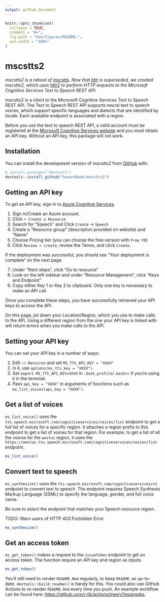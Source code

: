 ```yaml
---
output: github_document
---
```


<!-- README.md is generated from README.Rmd. Please edit that file -->

```r
knitr::opts_chunk$set(
  collapse = TRUE,
  comment = "#>",
  fig.path = "man/figures/README-",
  out.width = "100%"
)
```

# mscstts2

<!-- badges: start -->
<!-- badges: end -->

*mscstts2 is a reboot of [mscstts](https://github.com/muschellij2/mscstts). Now that [httr](https://httr.r-lib.org/#status) is superseded, we created mscstts2, which uses [httr2](https://httr2.r-lib.org/) to perform HTTP requests to the Microsoft Cognitive Services Text to Speech REST API.*

mscstts2 is a client to the Microsoft Cognitive Services Text to Speech REST API. The Text to Speech REST API supports neural text to speech voices, which support specific languages and dialects that are identified by locale. Each available endpoint is associated with a region.

Before you use the text to speech REST API, a valid account must be registered at the [Microsoft Cognitive Services website](https://azure.microsoft.com/en-us/free/cognitive-services/) and you must obtain an API key. Without an API key, this package will not work. 

## Installation

You can install the development version of mscstts2 from [GitHub](https://github.com/) with:

``` r
# install.packages("devtools")
devtools::install_github("howardbaek/mscstts2")
```

## Getting an API key

To get an API key, sign in to [Azure Cognitive Services](https://azure.microsoft.com/en-us/free/cognitive-services/). 

1. Sign in/Create an Azure account.
2. Click `+ Create a Resource`
3. Search for "Speech" and Click `Create` -> `Speech`
4. Create a "Resource group" (description provided on website) and "Name"
5. Choose Pricing tier (you can choose the free version with `Free F0`)
6. Click `Review + create`, review the Terms, and click `Create`.  

If the deployment was successful, you should see "Your deployment is complete" on the next page.

7. Under "Next steps", click "Go to resource"
8. Look on the left sidebar and under "Resource Management", click "Keys and Endpoint"
9. Copy either Key 1 or Key 2 to clipboard. Only one key is necessary to make an API call.

Once you complete these steps, you have successfully retrieved your API keys to access the API. 

On this page, jot down your Location/Region, which you use to make calls to the API. Using a different region from the one your API key is linked with will return errors when you make calls to the API.


## Setting your API key

You can set your API key in a number of ways:

1. Edit `~/.Renviron` and set `MS_TTS_API_KEY = "XXXX"`
2. In `R`, use `options(ms_tts_key = "XXXX")`.
3. Set `export MS_TTS_API_KEY=XXXX` in `.bash_profile`/`.bashrc` if you're using `R` in the terminal.
4. Pass `api_key = "XXXX"` in arguments of functions such as `ms_list_voices(api_key = "XXXX")`.


## Get a list of voices

`ms_list_voice()` uses the `tts.speech.microsoft.com/cognitiveservices/voices/list` endpoint to get a full list of voices for a specific region. It attaches a region prefix to this endpoint to get a list of voices for that region. For example, to get a list of all the voices for the `westus` region, it uses the `https://westus.tts.speech.microsoft.com/cognitiveservices/voices/list` endpoint.


```r
ms_list_voice()
```


## Convert text to speech

`ms_synthesize()` uses the `tts.speech.microsoft.com/cognitiveservices/v1` endpoint to convert text to speech. The endpoint requires Speech Synthesis Markup Language (SSML) to specify the language, gender, and full voice name. 

Be sure to select the endpoint that matches your Speech resource region.

TODO: Warn users of HTTP 403 Forbidden Error

```r
ms_synthesize()
```


## Get an access token

`ms_get_token()` makes a request to the `issueToken` endpoint to get an access token. The function require an API key and region as inputs.


```r
ms_get_token()
```



You'll still need to render `README.Rmd` regularly, to keep `README.md` up-to-date. `devtools::build_readme()` is handy for this. You could also use GitHub Actions to re-render `README.Rmd` every time you push. An example workflow can be found here: <https://github.com/r-lib/actions/tree/v1/examples>.
